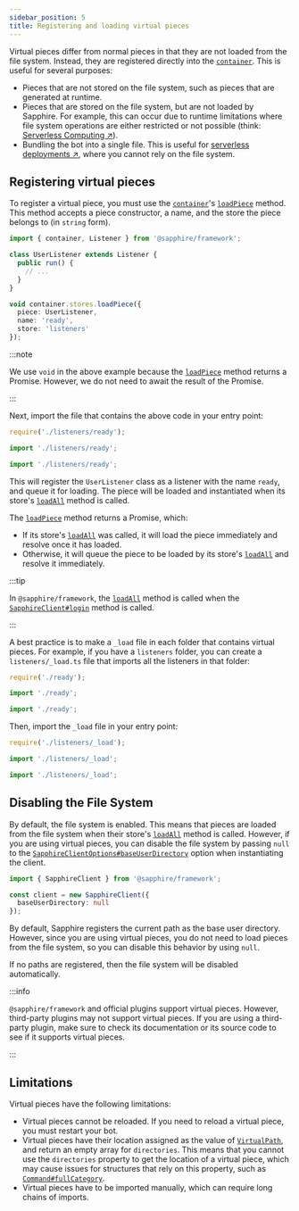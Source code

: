 ```yaml
---
sidebar_position: 5
title: Registering and loading virtual pieces
---
```


Virtual pieces differ from normal pieces in that they are not loaded from the file system. Instead, they are registered
directly into the [`container`][container]. This is useful for several purposes:

- Pieces that are not stored on the file system, such as pieces that are generated at runtime.
- Pieces that are stored on the file system, but are not loaded by Sapphire. For example, this can occur due to runtime
  limitations where file system operations are either restricted or not possible (think: [Serverless Computing ↗️][sc]).
- Bundling the bot into a single file. This is useful for [serverless deployments ↗️][sc], where you cannot rely on the
  file system.

## Registering virtual pieces

To register a virtual piece, you must use the [`container`][container]'s [`loadPiece`] method. This method accepts a
piece constructor, a name, and the store the piece belongs to (in `string` form).

```typescript ts2esm2cjs|{9-13}
import { container, Listener } from '@sapphire/framework';

class UserListener extends Listener {
  public run() {
    // ...
  }
}

void container.stores.loadPiece({
  piece: UserListener,
  name: 'ready',
  store: 'listeners'
});
```

:::note

We use `void` in the above example because the [`loadPiece`] method returns a Promise. However, we do not need to await
the result of the Promise.

:::

Next, import the file that contains the above code in your entry point:

<Tabs groupId="ts2esm2cjs">

<TabItem value="cjs" label="CommonJS" default>

```javascript
require('./listeners/ready');
```

</TabItem>

<TabItem value="esm" label="ESM" default>

```javascript
import './listeners/ready';
```

</TabItem>

<TabItem value="typescript" label="TypeScript" default>

```typescript
import './listeners/ready';
```

</TabItem>
</Tabs>

This will register the `UserListener` class as a listener with the name `ready`, and queue it for loading. The piece
will be loaded and instantiated when its store's [`loadAll`] method is called.

The [`loadPiece`] method returns a Promise, which:

- If its store's [`loadAll`] was called, it will load the piece immediately and resolve once it has loaded.
- Otherwise, it will queue the piece to be loaded by its store's [`loadAll`] and resolve it immediately.

:::tip

In `@sapphire/framework`, the [`loadAll`] method is called when the [`SapphireClient#login`] method is called.

:::

A best practice is to make a `_load` file in each folder that contains virtual pieces. For example, if you have a
`listeners` folder, you can create a `listeners/_load.ts` file that imports all the listeners in that folder:

<Tabs groupId="ts2esm2cjs">

<TabItem value="cjs" label="CommonJS" default>

```javascript
require('./ready');
```

</TabItem>

<TabItem value="esm" label="ESM" default>

```javascript
import './ready';
```

</TabItem>

<TabItem value="typescript" label="TypeScript" default>

```typescript
import './ready';
```

</TabItem>
</Tabs>

Then, import the `_load` file in your entry point:

<Tabs groupId="ts2esm2cjs">

<TabItem value="cjs" label="CommonJS" default>

```javascript
require('./listeners/_load');
```

</TabItem>

<TabItem value="esm" label="ESM" default>

```javascript
import './listeners/_load';
```

</TabItem>

<TabItem value="typescript" label="TypeScript" default>

```typescript
import './listeners/_load';
```

</TabItem>
</Tabs>

## Disabling the File System

By default, the file system is enabled. This means that pieces are loaded from the file system when their store's
[`loadAll`] method is called. However, if you are using virtual pieces, you can disable the file system by passing
`null` to the [`SapphireClientOptions#baseUserDirectory`] option when instantiating the client.

```typescript ts2esm2cjs|{4}
import { SapphireClient } from '@sapphire/framework';

const client = new SapphireClient({
  baseUserDirectory: null
});
```

By default, Sapphire registers the current path as the base user directory. However, since you are using virtual pieces,
you do not need to load pieces from the file system, so you can disable this behavior by using `null`.

If no paths are registered, then the file system will be disabled automatically.

:::info

`@sapphire/framework` and official plugins support virtual pieces. However, third-party plugins may not support virtual
pieces. If you are using a third-party plugin, make sure to check its documentation or its source code to see if it
supports virtual pieces.

:::

## Limitations

Virtual pieces have the following limitations:

- Virtual pieces cannot be reloaded. If you need to reload a virtual piece, you must restart your bot.
- Virtual pieces have their location assigned as the value of [`VirtualPath`], and return an empty array for
  `directories`. This means that you cannot use the `directories` property to get the location of a virtual piece, which
  may cause issues for structures that rely on this property, such as [`Command#fullCategory`].
- Virtual pieces have to be imported manually, which can require long chains of imports.

[`loadPiece`]: ../../Documentation/api-pieces/classes/StoreRegistry#loadpiece
[`loadAll`]: ../../Documentation/api-pieces/classes/Store#loadall
[`SapphireClient#login`]: ../../Documentation/api-framework/classes/SapphireClient#login
[`SapphireClientOptions#baseUserDirectory`]:
  ../../Documentation/api-framework/interfaces/SapphireClientOptions#baseuserdirectory
[`VirtualPath`]: ../../Documentation/api-pieces/variables/virtualpath
[`Command#fullCategory`]: ../../Documentation/api-framework/classes/Command#fullcategory
[container]: ../../Documentation/api-pieces/interfaces/Container
[sc]: https://en.wikipedia.org/wiki/Serverless_computing
